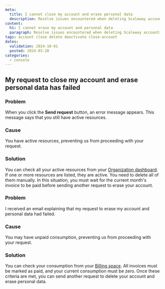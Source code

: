 ```yaml
---
meta:
  title: I cannot close my account and erase personal data
  description: Resolve issues encountered when deleting Scaleway accounts.
content:
  h1: I cannot erase my account and personal data
  paragraph: Resolve issues encountered when deleting Scaleway accounts.
tags: account close delete deactivate close-account
dates:
  validation: 2024-10-01
  posted: 2024-03-28
categories:
  - console
---
```


## My request to close my account and erase personal data has failed

### Problem
When you click the **Send request** button, an error message appears. This message says that you still have active resources.

### Cause
You have active resources, preventing us from proceeding with your request. 

### Solution 
You can check all your active resources from your [Organization dashboard](https://console.scaleway.com/organization). If one or more resources are listed, they are active. You need to delete all of them manually. In this situation, you must wait for the current month's invoice to be paid before sending another request to erase your account. 


### Problem
I received an email explaining that my request to erase my account and personal data had failed. 

### Cause
You may have unpaid consumption, preventing us from proceeding with your request. 

### Solution 
You can check your consumption from your [Billing space](https://console.scaleway.com/billing). All invoices must be marked as paid, and your current consumption must be zero. Once these criteria are met, you can send another request to delete your account and erase personal data. 
